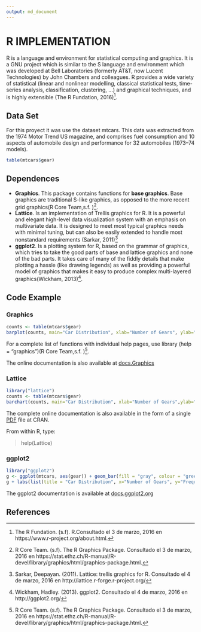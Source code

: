 ```yaml
---
output: md_document
---
```


# R IMPLEMENTATION

R is a language and environment for statistical computing and graphics. It is a GNU project which is similar to the S language and environment which was developed at Bell Laboratories (formerly AT&T, now Lucent Technologies) by John Chambers and colleagues. 
R provides a wide variety of statistical (linear and nonlinear modelling, classical statistical tests, time-series analysis, classification, clustering, …) and graphical techniques, and is highly extensible (The R Fundation, 2016)[^1]. 


## Data Set

For this proyect it was use the dataset mtcars. This data was extracted from the 1974 Motor Trend US magazine, and comprises fuel consumption and 10 aspects of automobile design and performance for 32 automobiles (1973–74 models).

```r
table(mtcars$gear)

```


## Dependences

* **Graphics**. This package contains functions for **base graphics**. Base graphics are traditional S-like graphics, as opposed to the more recent grid graphics(R Core Team,s.f. )[^2]. 
* **Lattice**. Is an implementation of Trellis graphics for R. It is a powerful and elegant high-level data visualization system with an emphasis on multivariate data. It is designed to meet most typical graphics needs with minimal tuning, but can also be easily extended to handle most nonstandard requirements (Sarkar, 2011)[^3]
* **ggplot2**.  Is a plotting system for R, based on the grammar of graphics, which tries to take the good parts of base and lattice graphics and none of the bad parts. It takes care of many of the fiddly details that make plotting a hassle (like drawing legends) as well as providing a powerful model of graphics that makes it easy to produce complex multi-layered graphics(Wickham, 2013)[^4].


## Code Example


### Graphics

```r
counts <- table(mtcars$gear)
barplot(counts, main="Car Distribution", xlab="Number of Gears", ylab="Frequency", col="grey")

```

For a complete list of functions with individual help pages, use library (help = "graphics")(R Core Team,s.f. )[^2]. 

The online documentation is also available at [docs.Graphics](https://stat.ethz.ch/R-manual/R-devel/library/graphics/html/00Index.html)


### Lattice

```r
library("lattice")
counts <- table(mtcars$gear)
barchart(counts, main="Car Distribution", xlab="Number of Gears",ylab="Frequency", horizontal="false", col="grey")

```

The complete online documentation is also available in the form of a single [PDF](https://cran.r-project.org/web/packages/lattice/lattice.pdf) file at CRAN. 

From within R, type:

> help(Lattice)


### ggplot2

```r
library("ggplot2")
g <- ggplot(mtcars, aes(gear)) + geom_bar(fill = "gray", colour = "green", , binwidth = 0.5)
g + labs(list(title = "Car Distribution", x="Number of Gears", y="Frequency"))

```

The ggplot2 documentation is available at [docs.ggplot2.org](http://docs.ggplot2.org/current/)


## References

[^1]: The R Fundation. (s.f). R.Consultado el 3 de marzo, 2016 en https://www.r-project.org/about.html.
[^2]: R Core Team. (s.f). The R Graphics Package. Consultado el 3 de marzo, 2016 en https://stat.ethz.ch/R-manual/R-devel/library/graphics/html/graphics-package.html.
[^3]: Sarkar, Deepayan. (2011). Lattice: trellis graphics for R. Consultado el 4 de marzo, 2016 en http://lattice.r-forge.r-project.org/
[^4]: Wickham, Hadley. (2013). ggplot2. Consultado el 4 de marzo, 2016 en http://ggplot2.org/